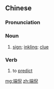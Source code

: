 ==Chinese==
{{zh-forms}}

===Pronunciation===
{{zh-pron
|m=duānní
|c=dyun1 ngai4
|cat=n,v
}}

===Noun===
{{zh-noun}}

# [[sign]]; [[inkling]]; [[clue]]

===Verb===
{{zh-verb}}

# to [[predict]]

[[mg:端倪]]
[[zh:端倪]]